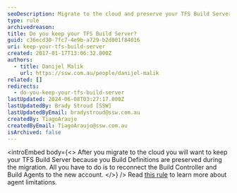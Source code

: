 ```yaml
---
seoDescription: Migrate to the cloud and preserve your TFS Build Server by reconnecting the Build Controller and Agents to the new account.
type: rule
archivedreason:
title: Do you keep your TFS Build Server?
guid: c36ecd30-7fc7-4e9b-a729-b2d001f84016
uri: keep-your-tfs-build-server
created: 2017-01-17T13:06:32.000Z
authors:
  - title: Danijel Malik
    url: https://ssw.com.au/people/danijel-malik
related: []
redirects:
  - do-you-keep-your-tfs-build-server
lastUpdated: 2024-06-08T03:27:17.000Z
lastUpdatedBy: Brady Stroud [SSW]
lastUpdatedByEmail: bradystroud@ssw.com.au
createdBy: TiagoAraujo
createdByEmail: TiagoAraujo@ssw.com.au
isArchived: false
---
```


<introEmbed
  body={<>
After you migrate to the cloud you will want to keep your TFS Build Server because you Build Definitions are preserved during the migration. All you have to do is to reconnect the Build Controller and Build Agents to the new account.
  </>}
/>
Read [this rule](/what-to-do-with-old-employees) to learn more about agent limitations.

